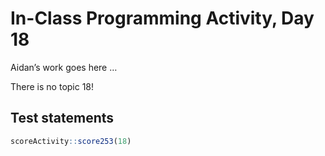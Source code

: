 # In-Class Programming Activity, Day 18

Aidan's work goes here ...

There is no topic 18!

## Test statements

```r
scoreActivity::score253(18)
```